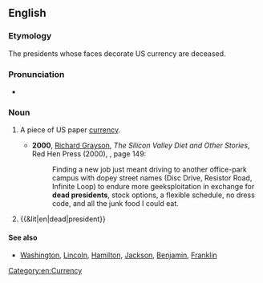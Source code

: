 {{also|dead-president}}
==English==

===Etymology===
The presidents whose faces decorate US currency are deceased.

===Pronunciation===
* {{audio|en|En-au-dead president.ogg|Audio (AU)}}

===Noun===
{{en-noun}}

# {{lb|en|US|slang}} A piece of US paper [[currency]].
#* '''2000''', [[w:Richard Grayson (writer)|Richard Grayson]], ''The Silicon Valley Diet and Other Stories'', Red Hen Press (2000), {{ISBN|9781888996234}}, page 149:
#*: Finding a new job just meant driving to another office-park campus with dopey street names (Disc Drive, Resistor Road, Infinite Loop) to endure more geeksploitation in exchange for '''dead presidents''', stock options, a flexible schedule, no dress code, and all the junk food I could eat.
# {{&lit|en|dead|president}}

====See also====
* [[Washington]], [[Lincoln]], [[Hamilton]], [[Jackson]], [[Benjamin]], [[Franklin]]
[[Category:en:Currency]]